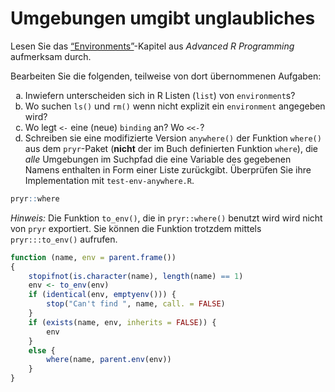 # Umgebungen umgibt unglaubliches

Lesen Sie das ["Environments"](https://adv-r.hadley.nz/environments.html)-Kapitel aus *Advanced R Programming* aufmerksam durch. 

Bearbeiten Sie die folgenden, teilweise von dort übernommenen Aufgaben:

a) Inwiefern unterscheiden sich in R Listen (`list`) von `environment`s?
b) Wo suchen `ls()` und `rm()` wenn nicht explizit ein `environment` angegeben wird?
c) Wo legt `<-` eine (neue) `binding` an? Wo `<<-`?
d) Schreiben sie eine modifizierte Version `anywhere()` der Funktion `where()` aus dem `pryr`-Paket (**nicht** der im Buch definierten Funktion `where`), die *alle* Umgebungen im Suchpfad die eine Variable des gegebenen Namens enthalten in Form einer Liste zurückgibt. Überprüfen Sie ihre Implementation mit `test-env-anywhere.R`.

```r
pryr::where
```

*Hinweis:* Die Funktion `to_env()`, die in `pryr::where()` benutzt wird wird nicht von `pryr` exportiert. Sie können die Funktion trotzdem mittels `pryr:::to_env()` aufrufen.



```r
function (name, env = parent.frame()) 
{
    stopifnot(is.character(name), length(name) == 1)
    env <- to_env(env)
    if (identical(env, emptyenv())) {
        stop("Can't find ", name, call. = FALSE)
    }
    if (exists(name, env, inherits = FALSE)) {
        env
    }
    else {
        where(name, parent.env(env))
    }
}
```

